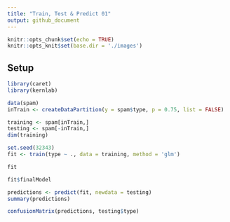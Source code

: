 ```yaml
---
title: "Train, Test & Predict 01"
output: github_document
---
```


```r
knitr::opts_chunk$set(echo = TRUE)
knitr::opts_knit$set(base.dir = './images')
```

## Setup
```r
library(caret)
library(kernlab)
```

```r
data(spam)
inTrain <- createDataPartition(y = spam$type, p = 0.75, list = FALSE)

training <- spam[inTrain,]
testing <- spam[-inTrain,]
dim(training)
```
```r
set.seed(32343)
fit <- train(type ~ ., data = training, method = 'glm')
```

```r
fit
```

```r
fit$finalModel
```

```r
predictions <- predict(fit, newdata = testing)
summary(predictions)
```
```r
confusionMatrix(predictions, testing$type)
```

